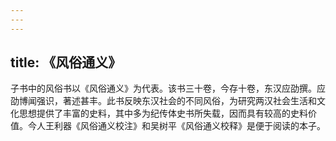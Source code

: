 ```yaml
---
---
---
```

title: 《风俗通义》
---



子书中的风俗书以《风俗通义》为代表。该书三十卷，今存十卷，东汉应劭撰。应劭博闻强识，著述甚丰。此书反映东汉社会的不同风俗，为研究两汉社会生活和文化思想提供了丰富的史料，其中多为纪传体史书所失载，因而具有较高的史料价值。今人王利器《风俗通义校注》和吴树平《风俗通义校释》是便于阅读的本子。